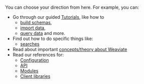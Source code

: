You can choose your direction from here. For example, you can:

- Go through our guided [Tutorials](/weaviate/tutorials), like how to
    - [build schemas](/weaviate/tutorials/schema),
    - [import data](/weaviate/tutorials/import),
    - [query data](/weaviate/tutorials/query) and more.
- Find out how to do specific things like:
    - [searches](/weaviate/search)
- Read about important [concepts/theory about Weaviate](/weaviate/concepts)
- Read our references for:
    - [Configuration](/weaviate/configuration)
    - [API](/weaviate/api)
    - [Modules](/weaviate/modules)
    - [Client libraries](/weaviate/client-libraries)
